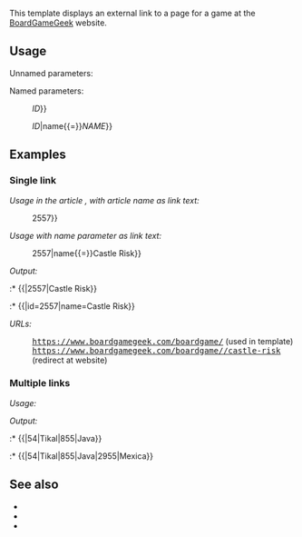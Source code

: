 {{Documentation subpage}}
<!-- Place categories where indicated at the bottom of this page and interwikis at Wikidata -->
{{Underused external link template|1=http://www.boardgamegeek.com/boardgame/}}
{{Wikidata property|P2339}}

This template displays an external link to a page for a game at the [[BoardGameGeek]] website.

== Usage ==
Unnamed parameters:
: {{tlc|{{BASEPAGENAME}}|<var>ID</var>}}
: {{tlc|{{BASEPAGENAME}}|<var>ID</var>|<var>NAME</var>}}
: {{tlc|{{BASEPAGENAME}}|<var>ID</var>|<var>NAME</var>|<var>ID2</var>|<var>NAME2</var>}}
: {{tlc|{{BASEPAGENAME}}|<var>ID</var>|<var>NAME</var>|<var>ID2</var>|<var>NAME2</var>|<var>ID3</var>|<var>NAME3</var>}}

Named parameters:
: {{tlc|{{BASEPAGENAME}}|id{{=}}<var>ID</var>}}
: {{tlc|{{BASEPAGENAME}}|id{{=}}<var>ID</var>|name{{=}}<var>NAME</var>}}

== Examples ==

=== Single link ===
''Usage in the article {{tsl|en|Castle Risk||Castle Risk}}, with article name as link text:''
: {{tlc|a=1|{{BASEPAGENAME}}|2557}}
: {{tlc|a=1|{{BASEPAGENAME}}|id{{=}}2557}}

''Usage with name parameter as link text:''
: {{tlc|a=1|{{BASEPAGENAME}}|2557|Castle Risk}}
: {{tlc|a=1|{{BASEPAGENAME}}|id{{=}}2557|name{{=}}Castle Risk}}

''Output:''
:* {{{{BASEPAGENAME}}|2557|Castle Risk}}
:* {{{{BASEPAGENAME}}|id=2557|name=Castle Risk}}

''URLs:''
: <kbd>[https://www.boardgamegeek.com/boardgame/2557 https://www.boardgamegeek.com/boardgame/{{hilite|2557}}]</kbd> (used in template)
: <kbd>[https://www.boardgamegeek.com/boardgame/2557/castle-risk https://www.boardgamegeek.com/boardgame/{{hilite|2557}}/castle-risk]</kbd> (redirect at website)

=== Multiple links ===
''Usage:''
: {{tlc|a=1|{{BASEPAGENAME}}|54|Tikal|855|Java}}
: {{tlc|a=1|{{BASEPAGENAME}}|54|Tikal|855|Java|2955|Mexica}}

''Output:''
:* {{{{BASEPAGENAME}}|54|Tikal|855|Java}}
:* {{{{BASEPAGENAME}}|54|Tikal|855|Java|2955|Mexica}}

== See also ==
* {{tl|BoardGameGeek designer}}
* {{tl|BoardGameGeek publisher}}
* {{tl|BoardGameGeek wiki}}

<includeonly>{{sandbox other||
<!-- Categories below this line, please; interwikis at Wikidata -->
[[Category:圖版遊戲模板]]
[[Category:游戏外部链接模板]]
[[Category:包含多个外部链接的模板]]

}}</includeonly>